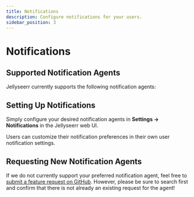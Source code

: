 ```yaml
---
title: Notifications
description: Configure notifications for your users.
sidebar_position: 3
---
```


# Notifications

## Supported Notification Agents

Jellyseerr currently supports the following notification agents:


<DocCardList />

## Setting Up Notifications

Simply configure your desired notification agents in **Settings -> Notifications** in the Jellyseerr web UI.

Users can customize their notification preferences in their own user notification settings.

## Requesting New Notification Agents

If we do not currently support your preferred notification agent, feel free to [submit a feature request on GitHub](https://github.com/Fallenbagel/jellyseerr/issues). However, please be sure to search first and confirm that there is not already an existing request for the agent!
